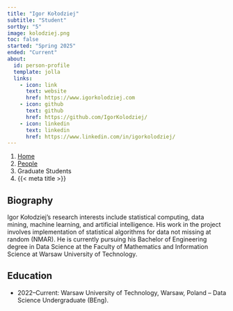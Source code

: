 ```yaml
---
title: "Igor Kołodziej"
subtitle: "Student"
sortby: "5"
image: kolodziej.png
toc: false
started: "Spring 2025"
ended: "Current"
about:
  id: person-profile
  template: jolla
  links:
    - icon: link
      text: website
      href: https://www.igorkolodziej.com
    - icon: github
      text: github
      href: https://github.com/IgorKolodziej/
    - icon: linkedin
      text: linkedin
      href: https://www.linkedin.com/in/igorkolodziej/
---
```


```{=html}
<nav aria-label="breadcrumb">
  <ol class="breadcrumb">
    <li class="breadcrumb-item"><a href="../../index.html">Home</a></li>
    <li class="breadcrumb-item"><a href="../../people.html">People</a></li>
    <li class="breadcrumb-item active">Graduate Students</li>
    <li class="breadcrumb-item active" aria-current="page">{{< meta title >}}</li>
  </ol>
</nav>
```

:::{#person-profile}
:::

## Biography

Igor Kołodziej's research interests include statistical computing, data mining, machine learning, and artificial intelligence. His work in the project involves implementation of statistical algorithms for data not missing at random (NMAR). He is currently pursuing his Bachelor of Engineering degree in Data Science at the Faculty of Mathematics and Information Science at Warsaw University of Technology.

## Education

- 2022–Current: Warsaw University of Technology, Warsaw, Poland -- Data Science Undergraduate (BEng).

